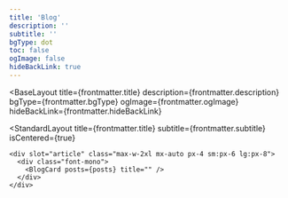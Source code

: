 ```yaml
---
title: 'Blog'
description: ''
subtitle: ''
bgType: dot
toc: false
ogImage: false
hideBackLink: true
---
```




<BaseLayout
  title={frontmatter.title}
  description={frontmatter.description}
  bgType={frontmatter.bgType}
  ogImage={frontmatter.ogImage}
  hideBackLink={frontmatter.hideBackLink}
>
  <StandardLayout
    title={frontmatter.title}
    subtitle={frontmatter.subtitle}
    isCentered={true}
  >
    <div slot="article" class="max-w-2xl mx-auto px-4 sm:px-6 lg:px-8">
      <div class="font-mono">
        <BlogCard posts={posts} title="" />
      </div>
    </div>
  </StandardLayout>
</BaseLayout>
